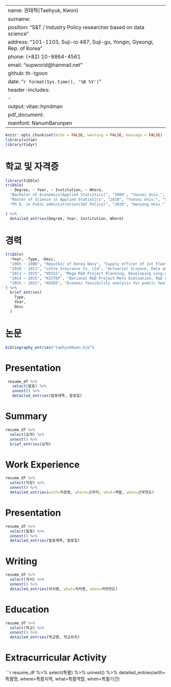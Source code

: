 
---
name: 권태혁(Taehyuk, Kwon)
surname:
position: "S&T / Industry Policy researcher based on data science"
address: "101-1103, Suji-ro 487, Suji-gu, Yongin, Gyeongi, Rep. of Korea"
phone: (+82) 10-8864-4561
email: "supworld@hanmail.net"
github: th-tgoon
date: "`r format(Sys.time(), '%B %Y')`"
header-includes:
  - \usepackage{kotex}
output: vitae::hyndman
      pdf_document:
mainfont: NanumBarunpen
---

```r
knitr::opts_chunk$set(echo = FALSE, warning = FALSE, message = FALSE)
library(vitae)
library(tidyr)
```

# 학교 및 자격증

```r
library(tibble)
tribble(
  ~ Degree, ~ Year, ~ Institution, ~ Where,
  "Bachelor of Economics(Applied Statistics)", "2004", "Yonsei Univ.", "Seoul, S. Korea",
  "Master of Science in Applied Statistics", "2010", "Yonsei Univ.", "Seoul, S. Korea",
  "Ph D. in Pubic administration(S&T Policy)", "2020", "Hanyang Univ.", "Seoul, S. Korea"
  
) %>% 
  detailed_entries(Degree, Year, Institution, Where)
```  

# 경력

```r
tribble(
  ~Year, ~Type, ~Desc,
  "2005 ~ 2008", "Repulbic of Korea Navy", "Supply officer of 1st Fleet and Logistic Command ",
  "2010 ~ 2011", "Lotte Insurance Co. Ltd", "Actuarial Science, Data analysis",
  "2011 ~ 2015", "KRISS", "Mega R&D Project Planning, Developing Long-mid term R&D strategy & Standard Policy research",
  "2014 ~ 2015", "KISTEP", "National R&D Project Meta Evaluation, R&D evaluation Index development, Technical evaluation for Preliminary feasibility Study of National R&D project",
  "2015 ~ 2021", "KHIDI", "Econmic feasibility analysis for public healthcare project, Heathcare technology forecasting, Health industry Policy Planning, S&T policy research and economic evaluation"
) %>% 
  brief_entries(
    Type,
    Year, 
    Desc
  )
```

# 논문

```r
bibliography_entries("taehyukKwon.bib")
```



# Presentation
 
```r
 resume_df %>% 
   select(발표) %>% 
   unnest() %>% 
   detailed_entries(발표제목, 발표일)
```


# Summary

```r
resume_df %>% 
  select(요약) %>% 
  unnest() %>% 
  brief_entries(요약)
```

# Work Experience

```r
resume_df %>% 
  select(직장) %>% 
  unnest() %>% 
  detailed_entries(with=직장명, where=근무지, what=역할, when=근무연도)
```

<!-- # Honors & Awards -->

<!-- ```{r vitae-honors} -->
<!-- resume_df %>%  -->
<!--   select(수상) %>%  -->
<!--   unnest() %>%  -->
<!--   detailed_entries(when=수상년도, 수상등수, 수상프로그램, 수상지역) -->
<!-- ``` -->

# Presentation

```r
resume_df %>% 
  select(발표) %>% 
  unnest() %>% 
  detailed_entries(발표제목, 발표일)
```

# Writing

```r
resume_df %>% 
  select(저서) %>% 
  unnest() %>% 
  detailed_entries(저서명, what=저자명, when=저작연도)
```


# Education

```r
resume_df %>% 
  select(학교) %>% 
  unnest() %>% 
  detailed_entries(학교명, 학교위치)
```

# Extracurricular Activity

```r
resume_df %>% 
  select(특활) %>% 
  unnest() %>% 
  detailed_entries(with=특활명, where=특활지역, what=특활역할, when=특활기간)
